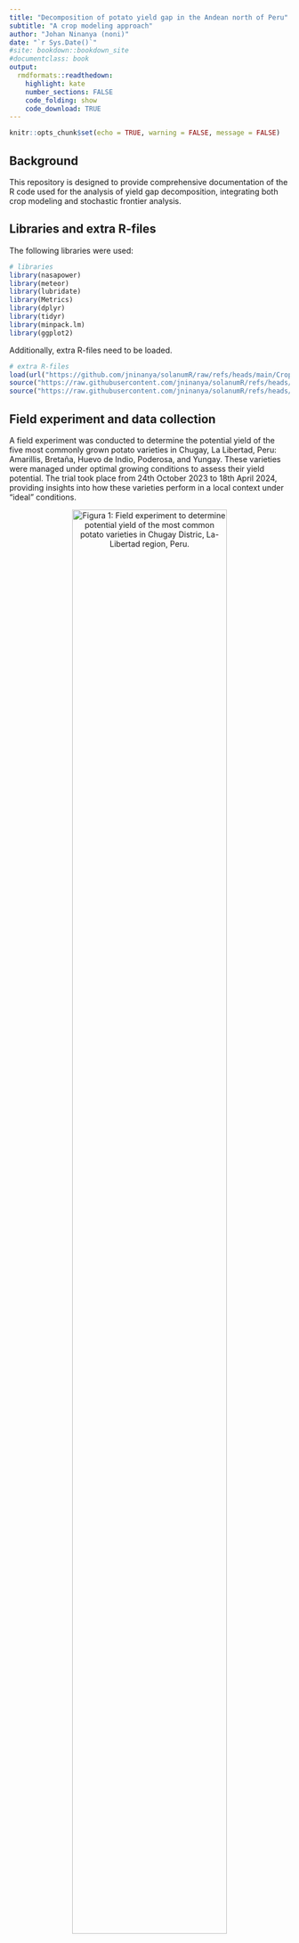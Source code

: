 ```yaml
---
title: "Decomposition of potato yield gap in the Andean north of Peru"
subtitle: "A crop modeling approach"
author: "Johan Ninanya (noni)"
date: "`r Sys.Date()`"
#site: bookdown::bookdown_site
#documentclass: book
output:
  rmdformats::readthedown:
    highlight: kate
    number_sections: FALSE
    code_folding: show
    code_download: TRUE
---
```


```r
knitr::opts_chunk$set(echo = TRUE, warning = FALSE, message = FALSE)
```

## Background

This repository is designed to provide comprehensive documentation of the R code used for the analysis of yield gap decomposition, integrating both crop modeling and stochastic frontier analysis.


## Libraries and extra R-files

The following libraries were used:

```r
# libraries
library(nasapower)
library(meteor)
library(lubridate)
library(Metrics)
library(dplyr)
library(tidyr)
library(minpack.lm)
library(ggplot2)
```

Additionally, extra R-files need to be loaded. 

```r
# extra R-files
load(url("https://github.com/jninanya/solanumR/raw/refs/heads/main/CropParamsList.Rdata"))
source("https://raw.githubusercontent.com/jninanya/solanumR/refs/heads/main/thermalTime.R")
source("https://raw.githubusercontent.com/jninanya/solanumR/refs/heads/main/SolanumModel.R")

```


## Field experiment and data collection

A field experiment was conducted to determine the potential yield of the five most commonly grown potato varieties in Chugay, La Libertad, Peru: Amarillis, Bretaña, Huevo de Indio, Poderosa, and Yungay. These varieties were managed under optimal growing conditions to assess their yield potential. The trial took place from 24th October 2023 to 18th April 2024, providing insights into how these varieties perform in a local context under "ideal" conditions.

<!-- Figure 01 -->
<a id="Figure01"></a>
<div style="text-align:center;">
  ![**Figura 1:** Field experiment to determine potential yield of the most common potato varieties in Chugay Distric, La-Libertad region, Peru.](https://github.com/jninanya/Potato_Yield_Gap/blob/main/Figures/Field_experiment.png?raw=true){width=81%}
  <p style="margin-bottom: 10px;"></p> <!-- Add some space below the image caption -->
</div>

A total of five biomass evaluations were carried out, where the plant organs (leaf, stem, root, and tubers) were separated, every two weeks from the tuberization stage to harvest. Additionally, fifteen canopy cover evaluations were conducted from plant emergence to senescence, providing detailed data on the growth and development of the five potato varieties. The dataset related to this field experiment can be downloaded at https://doi.org/10.21223/JPA3NZ. 

### Biomass data
Lets see the harvest index, i.e., the ratio of tuber biomass over total biomass. Click on `code` to see the R chunk code for the canopy biomass data.

```r
#---------------------------------------------------------------
# SUMMARY OF BIOMASS DATA
#---------------------------------------------------------------
BD <- read.csv("https://github.com/jninanya/Potato_Yield_Gap/raw/refs/heads/main/Data/biomass_dataset.csv")
#head(BD)

# Constant to convert kg/plant to t/ha
k = (1/1000)*(1/(0.3*1))*(10000/1)*0.001

# Matter concentration of <organ> (MCX)
BD$MCL <- BD$sDLM/BD$sFLM      # L = leaf
BD$MCS <- BD$sDSM/BD$sFSM      # S = stem
BD$MCR <- BD$sDRM/BD$sFRM      # R = root
BD$MCT <- BD$sDTM/BD$sFTM      # T = tuber
BD$DMC <- BD$MCT                 

# Dry <organ> matter (DXM)
BD$DLM <- BD$FLM*BD$MCL
BD$DSM <- BD$FSM*BD$MCS
BD$DRM <- BD$FRM*BD$MCR
BD$DTM <- BD$FTM*BD$MCT

# Fresh <organ> yield (FXY)
BD$FLY <- BD$FLM*k
BD$FSY <- BD$FSM*k
BD$FRY <- BD$FRM*k
BD$FTY <- BD$FTM*k               

# Dry <organ> yield (DXY)
BD$DLY <- BD$DLM*k
BD$DSY <- BD$DSM*k
BD$DRY <- BD$DRM*k
BD$DTY <- BD$DTM*k

# Total dry matter (TDM) and harvest index (HI)
BD$TDM <- BD$DLY + BD$DSY + BD$DRY + BD$DTY
BD$HI <- BD$DTY/BD$TDM

# Summary: mean and standard error for HI
smrBD <- BD %>%
  group_by(CODE, EVAL, DAP) %>%
  summarise(DLY = mean(DLY, na.rm = TRUE),
            DSY = mean(DSY, na.rm = TRUE),
            DRY = mean(DRY, na.rm = TRUE),
            DTY = mean(DTY, na.rm = TRUE),
            FTY = mean(FTY, na.rm = TRUE),
            TDM = mean(TDM, na.rm = TRUE),
            DMC = mean(DMC, na.rm = TRUE),
            N = sum(!is.na(HI)),
            nd = n(),
            HI_mean = mean(HI, na.rm = TRUE),
            HI_se = sd(HI, na.rm = TRUE)/sqrt(N)
    )
smrBD <- as.data.frame(smrBD)

outBD <- smrBD[, c("CODE","DAP","HI_mean")] %>%
  pivot_wider(names_from = CODE, values_from = HI_mean)
outBD

outTDM <- smrBD[, c("CODE","DAP","TDM")] %>%
  pivot_wider(names_from = CODE, values_from = TDM)
outTDM <- as.data.frame(outTDM)

outDMC <- smrBD[, c("CODE","DAP","DMC")] %>%
  pivot_wider(names_from = CODE, values_from = DMC)
outDMC <- as.data.frame(outDMC)

outFTY <- smrBD[, c("CODE","DAP","FTY")] %>%
  pivot_wider(names_from = CODE, values_from = FTY)
outFTY <- as.data.frame(outFTY)

# Data frame for each variety
AMA <- smrBD[smrBD$CODE=="AMA",]
BRE <- smrBD[smrBD$CODE=="BRE",]
HUE <- smrBD[smrBD$CODE=="HUE",]
POD <- smrBD[smrBD$CODE=="POD",]
YUN <- smrBD[smrBD$CODE=="YUN",]

# General plot settings
par(oma    = c(4.5, 4.5, 0.5, 3),  # general margins
    mfrow  = c(1, 5),                # number of sub-figures
    mar    = c(0, 0, 0, 0),          # margins per sub-figure
    family = "serif",                # text family
    lwd    = 1.0,                    # line width
    las    = 1,                      # style of axis labels  
    pch    = 19,                     # plotting points
    cex    = 0.8
)

# Color and y-axis limits
pC <- c("blue","yellow","green","cyan","red") 
yL <- c(0,1) 

# Plot for Amarilis
with(AMA, plot(x=DAP, y=HI_mean, ylim=yL, col=pC[1], axes=FALSE, xlab="", ylab=""))
with(AMA, lines(x=DAP, y=HI_mean, lty=2, col=pC[1]))
box(); axis(2); axis(4, labels=FALSE);axis(1)
mtext(side=2, "Harvest Index", line=3, las=0)

# Plot for Bretana
with(BRE, plot(x=DAP, y=HI_mean, ylim=yL, col=pC[2], axes=FALSE, xlab="", ylab=""))
with(BRE, lines(x=DAP, y=HI_mean, lty=2, col=pC[2]))
box(); axis(2,labels=FALSE); axis(4, labels=FALSE);axis(1)

# Plot for Huevo de Indio
with(HUE, plot(x=DAP, y=HI_mean, ylim=yL, col=pC[3], axes=FALSE, xlab="", ylab=""))
with(HUE, lines(x=DAP, y=HI_mean, lty=2, col=pC[3]))
box(); axis(2,labels=FALSE); axis(4, labels=FALSE);axis(1)
mtext(side=1, "Days after planting", line=3)

# Plot for Poderosa
with(POD, plot(x=DAP, y=HI_mean, ylim=yL, col=pC[4], axes=FALSE, xlab="", ylab=""))
with(POD, lines(x=DAP, y=HI_mean, lty=2, col=pC[4]))
box(); axis(2,labels=FALSE); axis(4, labels=FALSE);axis(1)

# Plot for Yungay
with(YUN, plot(x=DAP, y=HI_mean, ylim=yL, col=pC[5], axes=FALSE, xlab="", ylab=""))
with(YUN, lines(x=DAP, y=HI_mean, lty=2, col=pC[5]))
box(); axis(2,labels=FALSE); axis(4);axis(1)

```

### Canopy cover data
Click on `code` to see the R chunk code for the canopy cover data.

```r
#---------------------------------------------------------------
# SUMMARY OF CANOPY COVER DATA
#---------------------------------------------------------------
CD <- read.csv("https://github.com/jninanya/Potato_Yield_Gap/raw/refs/heads/main/Data/canopy_cover_dataset.csv")
#head(CD)

# Summary by variety and evaluation
smrCD <- CD %>%
  group_by(CODE, DAP) %>%
  summarise(N = sum(!is.na(CC)),
            nd = n(),
            CC_mean = mean(CC, na.rm = TRUE),
            CC_se = sd(CC, na.rm = TRUE)/sqrt(N),
  )

smrCD <- as.data.frame(smrCD)

# Data frame per variety
outCD <- smrCD[, c("CODE","DAP","CC_mean")] %>%
  pivot_wider(names_from = CODE, values_from = CC_mean)
outCD

# Data frame for each variety
AMA <- smrCD[smrCD$CODE=="AMA",]
BRE <- smrCD[smrCD$CODE=="BRE",]
HUE <- smrCD[smrCD$CODE=="HUE",]
POD <- smrCD[smrCD$CODE=="POD",]
YUN <- smrCD[smrCD$CODE=="YUN",]

# General plot settings
par(oma    = c(4.5, 4.5, 0.5, 3),  # general margins
    mfrow  = c(1, 5),                # number of sub-figures
    mar    = c(0, 0, 0, 0),          # margins per sub-figure
    family = "serif",                # text family
    lwd    = 1.0,                    # line width
    las    = 1,                      # style of axis labels  
    pch    = 19,                     # plotting points
    cex    = 0.8
)

# Color and y-axis limits
pC <- c("blue","yellow","green","cyan","red") 
yL <- c(0,100) 

# Plot for Amarilis
with(AMA, plot(x=DAP, y=CC_mean, ylim=yL, col=pC[1], axes=FALSE, xlab="", ylab=""))
with(AMA, lines(x=DAP, y=CC_mean, lty=2, col=pC[1]))
box(); axis(2); axis(4, labels=FALSE);axis(1)
mtext(side=2, "Canopy cover (%)", line=3, las=0)

# Plot for Bretana
with(BRE, plot(x=DAP, y=CC_mean, ylim=yL, col=pC[2], axes=FALSE, xlab="", ylab=""))
with(BRE, lines(x=DAP, y=CC_mean, lty=2, col=pC[2]))
box(); axis(2,labels=FALSE); axis(4, labels=FALSE);axis(1)

# Plot for Huevo de Indio
with(HUE, plot(x=DAP, y=CC_mean, ylim=yL, col=pC[3], axes=FALSE, xlab="", ylab=""))
with(HUE, lines(x=DAP, y=CC_mean, lty=2, col=pC[3]))
box(); axis(2,labels=FALSE); axis(4, labels=FALSE);axis(1)
mtext(side=1, "Days after planting", line=3)

# Plot for Poderosa
with(POD, plot(x=DAP, y=CC_mean, ylim=yL, col=pC[4], axes=FALSE, xlab="", ylab=""))
with(POD, lines(x=DAP, y=CC_mean, lty=2, col=pC[4]))
box(); axis(2,labels=FALSE); axis(4, labels=FALSE);axis(1)

# Plot for Yungay
with(YUN, plot(x=DAP, y=CC_mean, ylim=yL, col=pC[5], axes=FALSE, xlab="", ylab=""))
with(YUN, lines(x=DAP, y=CC_mean, lty=2, col=pC[5]))
box(); axis(2,labels=FALSE); axis(4);axis(1)

```


## Biass correction of weather data
A bias correction of NASAPower weather data was performed using information from an in situ weather station. The correction methods applied included linear regression, quantile matching, and statistical distribution with spline cubics. Although the in situ weather station provided data for only one year, a 10-year weather dataset was generated using the bias-corrected NASAPower data (to avoid seasonality error), ensuring it accurately reflects local conditions during the experiment.

A simple bias correction was chosen, and the minimum temperature, maximum temperature, and solar radiation were corrected. If you would like to see the code chunk, click on `code`.

```r
#---------------------------------------------------------------
# RETRIEVE DATA FROM NASA POWER
#---------------------------------------------------------------
# Define variables (wvars) and period
wvars <- c("T2M_MAX", "T2M_MIN", "ALLSKY_SFC_SW_DWN")
period <- c("2000-01-01", "2024-05-31")

# Coordinates (lon, lat)
PRO <- c(-77.82, -7.75) 

# Get daily data from NASA POWER 
wdata <- get_power(
  community = "ag",
  lonlat = PRO,
  pars = wvars,
  dates = period,
  temporal_api = "daily"
)

wd <- data.frame(date = wdata$YYYYMMDD, tmin = wdata$T2M_MIN,
                 tmax = wdata$T2M_MAX, srad = wdata$ALLSKY_SFC_SW_DWN)

#---------------------------------------------------------------
# CORRECT DATA FROM NASA POWER
#---------------------------------------------------------------
# Local weather data
df <- read.csv("https://github.com/jninanya/Potato_Yield_Gap/raw/refs/heads/main/Data/dataset_for_model_calibration.csv")
colnames(df) <- tolower(colnames(df))

# Growing season
swgDate <- as.Date("2023-10-24")
hvtDate <- as.Date("2024-04-18")
GS <- seq(swgDate, hvtDate, by = 1)

wdS <- wd[wd$date >= swgDate & wd$date <= hvtDate, ]
wdO <- df
#sum(wdS$date == wdO$date) == length(wdO$date)

# Create samples for training and validation
set.seed(333)
nT <- 1:nrow(wdO)               # n total
nS <- round(0.70*nrow(wdO), 0)  # n sample
Tperiod <- sample(nT, nS)
Vperiod <- nT[-Tperiod]

# Performance metrics
nM <- 5
M1 <- matrix(nrow = nM, ncol = 3) # RRMSE
M2 <- matrix(nrow = nM, ncol = 3) # RMSE
M3 <- matrix(nrow = nM, ncol = 3) # R2
M4 <- matrix(nrow = nM, ncol = 3) # m (slope)

outBC <- list()  # Bias Correction
outLR <- list()  # Linear Regression
outQM <- list()  # Quantile Matching
outSD <- list()  # Statistical Distribution

for(i in 1:3){
  
  obsT = wdO[Tperiod, 1+i]
  simT = wdS[Tperiod, 1+i]
  
  obsV = wdO[Vperiod, 1+i]
  simV = wdS[Vperiod, 1+i]
  
  # Without any correction
  actual = obsV
  predicted = simV
  REG = summary(lm(actual ~ predicted + 0))
  M1[1, i] = round(rmse(actual, predicted)/mean(actual)*100, 1)
  M2[1, i] = round(rmse(actual, predicted), 2)
  M3[1, i] = round(REG$adj.r.squared, 2)
  M4[1, i] = round(REG$coefficients[1,1], 2)
  
  # Bias correction
  bias = mean(obsT - simT)
  obsC = simV + bias
  actual = obsV
  predicted = obsC
  REG = summary(lm(actual ~ predicted + 0))
  M1[2, i] = round(rmse(actual, predicted)/mean(actual)*100, 1)
  M2[2, i] = round(rmse(actual, predicted), 2)
  M3[2, i] = round(REG$adj.r.squared, 2)
  M4[2, i] = round(REG$coefficients[1,1], 2)
  
  # Linear regression
  LR = lm(obsT ~ simT)
  obsC = predict(LR, newdata = data.frame(simT = simV))
  actual = obsV
  predicted = obsC
  REG = summary(lm(actual ~ predicted + 0))
  M1[3, i] = round(rmse(actual, predicted)/mean(actual)*100, 1)
  M2[3, i] = round(rmse(actual, predicted), 2)
  M3[3, i] = round(REG$adj.r.squared, 2)
  M4[3, i] = round(REG$coefficients[1,1], 2)
  
  # Quantile matching
  common_quantiles = seq(0, 1, length.out = 100)
  sCDF = quantile(simT, probs = common_quantiles)
  oCDF = quantile(obsT, probs = common_quantiles)
  QM = lm(oCDF ~ sCDF)
  obsC = simV*coef(QM)[2] + coef(QM)[1]
  actual = obsV
  predicted = obsC
  REG = summary(lm(actual ~ predicted + 0))
  M1[4, i] = round(rmse(actual, predicted)/mean(actual)*100, 1)
  M2[4, i] = round(rmse(actual, predicted), 2)
  M3[4, i] = round(REG$adj.r.squared, 2)
  M4[4, i] = round(REG$coefficients[1,1], 2)
  
  # Statistical distribution with sline cubics 
  sort_obs = sort(obsT)
  sort_sim = sort(simT)
  SD = smooth.spline(sort_sim, sort_obs)
  obsC = predict(SD, simV)$y
  actual = obsV
  predicted = obsC
  REG = summary(lm(actual ~ predicted + 0))
  M1[5, i] = round(rmse(actual, predicted)/mean(actual)*100, 1)
  M2[5, i] = round(rmse(actual, predicted), 2)
  M3[5, i] = round(REG$adj.r.squared, 2)
  M4[5, i] = round(REG$coefficients[1,1], 2)
  
  outBC[[i]] = bias 
  outLR[[i]] = LR 
  outQM[[i]] = QM
  outSD[[i]] = SD
  
}

colnames(M1) <- colnames(M2) <- c("tmin", "tmax", "srad")
colnames(M4) <- colnames(M3) <- c("tmin", "tmax", "srad")

rownames(M1) <- rownames(M2) <- c("NC", "BC", "LR", "QM", "SD")
rownames(M3) <- rownames(M4) <- c("NC", "BC", "LR", "QM", "SD")

names(outBC) <- names(outLR) <- c("tmin", "tmax", "srad")
names(outQM) <- names(outSD) <- c("tmin", "tmax", "srad")


#---------------------------------------------------------------
# PLOTS
#---------------------------------------------------------------
# General plot settings
par(oma    = c(4.5, 4.5, 0.5, 3),  # general margins
    mfrow  = c(4, 3),                # number of sub-figures
    mar    = c(4.5,2.5,1.5,1.5),          # margins per sub-figure
    family = "serif",                # text family
    lwd    = 1.0,                    # line width
    las    = 1,                      # style of axis labels  
    pch    = 19,                     # plotting points
    cex    = 0.5,
    pty = "s"
)

# PLOTS FOR SIMPLE BIAS CORRECTION
tminC = wdS$tmin + outBC$tmin
plot(wdS$tmin, wdO$tmin, xlim = c(0,14), ylim = c(0,14), xlab = "NASA: tmin (C)", ylab = "OBS: tmin (C)", col = "blue")
points(tminC, wdO$tmin, col = "red")
abline(c(0,1), col = "black", lwd = 1.5)

tmaxC = wdS$tmax + outBC$tmax
plot(wdS$tmax, wdO$tmax, xlim = c(8,28), ylim = c(8,28), xlab = "NASA: tmax (C)", ylab = "OBS: tmax (C)", col = "blue")
points(tmaxC, wdO$tmax, col = "red")
abline(c(0,1), col = "black", lwd = 1.5)
title("Biass Correction")

sradC = wdS$srad + outBC$srad
plot(wdS$srad, wdO$srad, xlim = c(3,31), ylim = c(3,31), xlab = "NASA: srad (MJ/m2/day)", ylab = "OBS: srad (MJ/m2/day)", col = "blue")
points(sradC, wdO$srad, col = "red")
abline(c(0,1), col = "black", lwd = 1.5)


# PLOTS FOR LINEAR REGRESSION
tminC = predict(outLR$tmin, newdata = data.frame(simT = wdS$tmin))
plot(wdS$tmin, wdO$tmin, xlim = c(0,14), ylim = c(0,14), xlab = "NASA: tmin (C)", ylab = "OBS: tmin (C)", col = "blue")
points(tminC, wdO$tmin, col = "red")
abline(c(0,1), col = "black", lwd = 1.5)

tmaxC = predict(outLR$tmax, newdata = data.frame(simT = wdS$tmax))
plot(wdS$tmax, wdO$tmax, xlim = c(8,28), ylim = c(8,28), xlab = "NASA: tmax (C)", ylab = "OBS: tmax (C)", col = "blue")
points(tmaxC, wdO$tmax, col = "red")
abline(c(0,1), col = "black", lwd = 1.5)
title("Linear Regression")

sradC = predict(outLR$srad, newdata = data.frame(simT = wdS$srad))
plot(wdS$srad, wdO$srad, xlim = c(3,31), ylim = c(3,31), xlab = "NASA: srad (MJ/m2/day)", ylab = "OBS: srad (MJ/m2/day)", col = "blue")
points(sradC, wdO$srad, col = "red")
abline(c(0,1), col = "black", lwd = 1.5)


# PLOTS FOR QUANTILE MATCHING
tminC = predict(outQM$tmin, newdata = data.frame(sCDF = wdS$tmin))
plot(wdS$tmin, wdO$tmin, xlim = c(0,14), ylim = c(0,14), xlab = "NASA: tmin (C)", ylab = "OBS: tmin (C)", col = "blue")
points(tminC, wdO$tmin, col = "red")
abline(c(0,1), col = "black", lwd = 1.5)

tmaxC = predict(outQM$tmax, newdata = data.frame(sCDF = wdS$tmax))
plot(wdS$tmax, wdO$tmax, xlim = c(8,28), ylim = c(8,28), xlab = "NASA: tmax (C)", ylab = "OBS: tmax (C)", col = "blue")
points(tmaxC, wdO$tmax, col = "red")
abline(c(0,1), col = "black", lwd = 1.5)
title("Quantile Matching")

sradC = predict(outQM$srad, newdata = data.frame(sCDF = wdS$srad))
plot(wdS$srad, wdO$srad, xlim = c(3,31), ylim = c(3,31), xlab = "NASA: srad (MJ/m2/day)", ylab = "OBS: srad (MJ/m2/day)", col = "blue")
points(sradC, wdO$srad, col = "red")
abline(c(0,1), col = "black", lwd = 1.5)


# PLOT FOR STATISTICAL DISTRIBUTION USING SPLINES
tminC = predict(outSD$tmin, wdS$tmin)$y
plot(wdS$tmin, wdO$tmin, xlim = c(0,14), ylim = c(0,14), xlab = "NASA: tmin (C)", ylab = "OBS: tmin (C)", col = "blue")
points(tminC, wdO$tmin, col = "red")
abline(c(0,1), col = "black", lwd = 1.5)

tmaxC = predict(outSD$tmax, wdS$tmax)$y
plot(wdS$tmax, wdO$tmax, xlim = c(8,28), ylim = c(8,28), xlab = "NASA: tmax (C)", ylab = "OBS: tmax (C)", col = "blue")
points(tmaxC, wdO$tmax, col = "red")
abline(c(0,1), col = "black", lwd = 1.5)
title("Statistical Distribution")

sradC = predict(outSD$srad, wdS$srad)$y
plot(wdS$srad, wdO$srad, xlim = c(3,31), ylim = c(3,31), xlab = "NASA: srad (MJ/m2/day)", ylab = "OBS: srad (MJ/m2/day)", col = "blue")
points(sradC, wdO$srad, col = "red")
abline(c(0,1), col = "black", lwd = 1.5)


#---------------------------------------------------------------
# FINAL WEATHER DATA FOR MODELING
#---------------------------------------------------------------
wo <- wd
wc <- data.frame(date = wd$date)

# Apply the quantile matching to dataset
wc$tmin <- predict(outQM$tmin, newdata = data.frame(sCDF = wo$tmin))
wc$tmax <- predict(outQM$tmax, newdata = data.frame(sCDF = wo$tmax))
wc$srad <- predict(outQM$srad, newdata = data.frame(sCDF = wo$srad))

# Final weather data
WD <- wc

```


## SOLANUM model calibration

The SOLANUM model was calibrated using temporal data on canopy cover and biomass. Canopy cover data was fitted to a beta function, while biomass data was fitted to a Gompertz function. Nonlinear regression was applied for this calibration. 

Click on `code` to view how the canopy cover data was fitted to the Beta curve using the `FitCurveSM` function in R.

```r
# load thermal time function
source("../R/thermalTime.R")
source("../R/SolanumModel.R")
source("../R/FitCurveSM.R")

# Emergency day
ee <- data.frame(EDay=c(16, 33, 34, 24, 42),
                 CODE=c("AMA", "BRE", "HUE", "POD", "YUN"))
EDay <- ee$EDay
names(EDay) <- c("AMA", "BRE", "HUE", "POD", "YUN")

# Read weather data
wd <- read.csv("https://github.com/jninanya/Potato_Yield_Gap/raw/refs/heads/main/Data/dataset_for_model_calibration.csv")
colnames(wd) <- tolower(colnames(wd))

# Thermal time computation
TT <- matrix(nrow = length(wd$date), ncol = 5)

for(i in 1:5){
  tt = thermalTime(date = wd$date, tmin = wd$tmin, tmax = wd$tmax,
                   sowing = "2023-10-24", endHarvest = "2024-04-18",
                   EmergencyDays = EDay[i])
  TT[,i] = round(tt$tt,1)
}

colnames(TT) <- names(EDay)
rownames(TT) <- 0:(length(wd$date)-1)
#head(TT)

TT <- data.frame(date = wd$date, dap = 0:(length(wd$date)-1), TT)

# TT  per variety
outCD <- as.data.frame(outCD)
TT_CD <- TT[TT$dap %in% outCD$DAP, 2:7]

### function to calibrate the model
tm <- vector()
te <- vector()
wmax <- vector()
cc <- list()

for(i in 1:5){
  x <- TT_CD[, 1+i]
  y <- outCD[, 1+i]
  fitt.cc <- FitCurveSM(x, y, xfun = "Beta", xtime = "tt", 
                        init.par = c(100, 500, 0.9) , use.par.default = FALSE)
  
  tm[i] <- fitt.cc$parameters[1]
  te[i] <- fitt.cc$parameters[2]
  wmax[i] <- fitt.cc$parameters[3]
  
  cc[[i]] <- fitt.cc
}

# Crop parameters for the Beta function
names(tm) <- names(te) <- names(wmax) <- c("AMA", "BRE", "HUE", "POD", "YUN")
names(cc) <- c("AMA", "BRE", "HUE", "POD", "YUN")

############3
#############
############

par(mfrow = c(2,3),
    mar = c(2.5,3.5,2.5,0.5),
    las = 1, pty = "s", cex = 1.)
# PLOTS CC AMARILIS
plot(cc$AMA$simulated.data$time, cc$AMA$simulated.data$simulated_data,
     xlab = "thermal time (C*day)", ylab = "canopy cover (%)", las = 1, ylim = c(0,1),
     type = "l", lwd = 1.5, main = "Amarilis", xlim = c(0,1400))
points(cc$AMA$fitted.data$time, cc$AMA$fitted.data$obs/100, col = "red", lwd = 1.2, cex = 1.5)

# PLOTS CC BRETANA
plot(cc$BRE$simulated.data$time, cc$BRE$simulated.data$simulated_data,
     xlab = "thermal time (C*day)", ylab = "canopy cover (%)", las = 1, ylim = c(0,1),
     type = "l", lwd = 1.5, main = "Bretaña", xlim = c(0,1400))
points(cc$BRE$fitted.data$time, cc$BRE$fitted.data$obs/100, col = "red", lwd = 1.2, cex = 1.5)

# PLOTS CC HUEVO DE INDIO
plot(cc$HUE$simulated.data$time, cc$HUE$simulated.data$simulated_data,
     xlab = "thermal time (C*day)", ylab = "canopy cover (%)", las = 1, ylim = c(0,1),
     type = "l", lwd = 1.5, main = "Huevo de Indio", xlim = c(0,1400))
points(cc$HUE$fitted.data$time, cc$HUE$fitted.data$obs/100, col = "red", lwd = 1.2, cex = 1.5)

# PLOTS CC PODEROSA
plot(cc$POD$simulated.data$time, cc$POD$simulated.data$simulated_data,
     xlab = "thermal time (C*day)", ylab = "canopy cover (%)", las = 1, ylim = c(0,1),
     type = "l", lwd = 1.5, main = "Poderosa", xlim = c(0,1400))
points(cc$POD$fitted.data$time, cc$POD$fitted.data$obs/100, col = "red", lwd = 1.2, cex = 1.5)

# PLOTS CC YUNGAY
plot(cc$YUN$simulated.data$time, cc$YUN$simulated.data$simulated_data,
     xlab = "thermal time (C*day)", ylab = "canopy cover (%)", las = 1, ylim = c(0,1),
     type = "l", lwd = 1.5, main = "Yungay", xlim = c(0,1400))
points(cc$YUN$fitted.data$time, cc$YUN$fitted.data$obs/100, col = "red", lwd = 1.2, cex = 1.5)

```

Click on `code` to view how the harvest index (tuber/total biomass) data was fitted to the Gompertz curve using the `FitCurveSM` function in R.

```r
#---------------------
# BIOMASS 
#------------------------------------------

#### dates 
outBD <- as.data.frame(outBD)
outBD$DAP[6] <- 177
zeros_row <- rep(0, 6)
last_row <- c(185, apply(outBD[,2:6], 2, max, na.rm=TRUE))
outBD_new <- rbind(zeros_row, outBD)
outBD_new <- rbind(outBD_new, last_row)
#outBD_new$AMA[7] <- outBD_new$AMA[8]
#outBD_new$AMA[8] <- NA

TT_BD <- TT[TT$dap %in% outBD$DAP, 2:7]
zeros_row <- rep(0, 6)
last_row <- c(185, unlist(TT_BD[6,2:6]) + 150)
TT_BD_new <- rbind(zeros_row, TT_BD)
TT_BD_new <- rbind(TT_BD_new, last_row)

############################
###########################
b <- vector()
tu <- vector()
A <- vector()
hh <- list()

for(i in 1:5){
  x <- TT_BD[, 1+i]
  y <- outBD[, 1+i]
  
  fitt.hh <- FitCurveSM(x, y, xfun = "Gompertz", xtime = "tt", 
                        init.par = c(250, 600, 0.9) , use.par.default = FALSE)
  
  b[i] <- fitt.hh$parameters[1]
  tu[i] <- fitt.hh$parameters[2]
  A[i] <- fitt.hh$parameters[3]
  
  hh[[i]] <- fitt.hh
}

names(b) <- names(tu) <- names(A) <- c("AMA", "BRE", "HUE", "POD", "YUN")
names(hh) <- c("AMA", "BRE", "HUE", "POD", "YUN")


############3
#############
############

par(mfrow = c(2,3),
    mar = c(2.5,3.5,2.5,0.5),
    las = 1, pty = "s", cex = 1.)
# PLOTS HI AMARILIS
plot(hh$AMA$simulated.data$time, hh$AMA$simulated.data$simulated_data,
     xlab = "thermal time (C*day)", ylab = "harvest index (%)", las = 1, ylim = c(0,1),
     type = "l", lwd = 1.5, main = "Amarilis", xlim = c(0,1700))
points(hh$AMA$fitted.data$time, hh$AMA$fitted.data$obs, col = "red", lwd = 1.2, cex = 1.5)

# PLOTS HI BRETANA
plot(hh$BRE$simulated.data$time, hh$BRE$simulated.data$simulated_data,
     xlab = "thermal time (C*day)", ylab = "harvest index (%)", las = 1, ylim = c(0,1),
     type = "l", lwd = 1.5, main = "Bretaña", xlim = c(0,1700))
points(hh$BRE$fitted.data$time, hh$BRE$fitted.data$obs, col = "red", lwd = 1.2, cex = 1.5)

# PLOTS CC HUEVO DE INDIO
plot(hh$HUE$simulated.data$time, hh$HUE$simulated.data$simulated_data,
     xlab = "thermal time (C*day)", ylab = "harvest index (%)", las = 1, ylim = c(0,1),
     type = "l", lwd = 1.5, main = "Huevo de Indio", xlim = c(0,1700))
points(hh$HUE$fitted.data$time, hh$HUE$fitted.data$obs, col = "red", lwd = 1.2, cex = 1.5)

# PLOTS CC PODEROSA
plot(hh$POD$simulated.data$time, hh$POD$simulated.data$simulated_data,
     xlab = "thermal time (C*day)", ylab = "harvest index (%)", las = 1, ylim = c(0,1),
     type = "l", lwd = 1.5, main = "Poderosa", xlim = c(0,1700))
points(hh$POD$fitted.data$time, hh$POD$fitted.data$obs, col = "red", lwd = 1.2, cex = 1.5)

# PLOTS CC YUNGAY
plot(hh$YUN$simulated.data$time, hh$YUN$simulated.data$simulated_data,
     xlab = "thermal time (C*day)", ylab = "harvest index (%)", las = 1, ylim = c(0,1),
     type = "l", lwd = 1.5, main = "Yungay", xlim = c(0,1700))
points(hh$YUN$fitted.data$time, hh$YUN$fitted.data$obs, col = "red", lwd = 1.2, cex = 1.5)


##################

tm.dap <- vector()
te.dap <- vector()
wmax.dap <- vector()

for(i in 1:5){
  x <- TT_CD$dap
  y <- outCD[, 1+i]
  fitt.cc <- FitCurveSM(x, y, xfun = "Beta", xtime = "dap", 
                        init.par = c(40, 120, 0.9) , use.par.default = FALSE)
  
  tm.dap[i] <- fitt.cc$parameters[1]
  te.dap[i] <- fitt.cc$parameters[2]
  wmax.dap[i] <- fitt.cc$parameters[3]
  
}

names(tm.dap) <- names(te.dap) <- names(wmax.dap) <- c("AMA", "BRE", "HUE", "POD", "YUN")


###############################################
# beta function
f_beta <- function(t, tm, te, wmax){
  cc=wmax*(1+(te-t)/(te-tm))*((t/te)^(te/(te-tm)))
  cc=ifelse(cc>0, cc, 0)
}

# gompertz function
f_gompertz <- function(t, b, tu, A){
  A*(exp(-exp(-(1/b)*(t-tu))))
}


### CC daily basis
var <- c("AMA", "BRE", "HUE", "POD", "YUN")

wd$dap <- 0:(length(wd$date)-1)
wd$ccAMA <- f_beta(wd$dap, tm.dap["AMA"], te.dap["AMA"], wmax.dap["AMA"])
wd$ccBRE <- f_beta(wd$dap, tm.dap["BRE"], te.dap["BRE"], wmax.dap["BRE"])
wd$ccHUE <- f_beta(wd$dap, tm.dap["HUE"], te.dap["HUE"], wmax.dap["HUE"])
wd$ccPOD <- f_beta(wd$dap, tm.dap["POD"], te.dap["POD"], wmax.dap["POD"])
wd$ccYUN <- f_beta(wd$dap, tm.dap["YUN"], te.dap["YUN"], wmax.dap["YUN"])

wd$par <- wd$srad*0.48
wd$intAMA <- wd$srad*wd$ccAMA
wd$intBRE <- wd$srad*wd$ccBRE
wd$intHUE <- wd$srad*wd$ccHUE
wd$intPOD <- wd$srad*wd$ccPOD
wd$intYUN <- wd$srad*wd$ccYUN

wd$cumAMA <- cumsum(wd$intAMA)
wd$cumBRE <- cumsum(wd$intBRE)
wd$cumHUE <- cumsum(wd$intHUE)
wd$cumPOD <- cumsum(wd$intPOD)
wd$cumYUN <- cumsum(wd$intYUN)

CUM <- data.frame(AMA = wd$cumAMA[TT_BD$dap],
                  BRE = wd$cumBRE[TT_BD$dap],
                  HUE = wd$cumHUE[TT_BD$dap],
                  POD = wd$cumPOD[TT_BD$dap],
                  YUN = wd$cumYUN[TT_BD$dap])


RUE <- c(summary(lm(outTDM$AMA*100 ~ CUM$AMA))$coefficients[2],
         summary(lm(outTDM$BRE*100 ~ CUM$BRE))$coefficients[2],
         summary(lm(outTDM$HUE*100 ~ CUM$HUE))$coefficients[2],
         summary(lm(outTDM$POD*100 ~ CUM$POD))$coefficients[2],
         summary(lm(outTDM$YUN*100 ~ CUM$YUN))$coefficients[2])
names(RUE) <- var

DMC.bck <- outDMC 
DMC = apply(DMC.bck[,2:6],2,max,na.rm=TRUE)

VAR = names(DMC)
params <- data.frame(VAR, 
                     round(te,1), round(tm,1), round(wmax,2), 
                     round(b,1), round(tu,1), round(A,2),
                     round(RUE,2), round(DMC,2))

colnames(params)<- c("CODE","te","tm","wmax",
                     "b","tu","A","RUE","DMC")
rownames(params) <- 1:5

```

The crop parameters of the SOLANUM model were determined for each variety.  

```r
y1 <- c("thermal time at the maximum growth rate (te)","thermal time at the maximum canopy cover (tm)","maximum canopy cover (wmax)","thermal time at the initial slope of partition curve (b)","thermal time at the maximum growth rate of partition curve (tu)","maximum harvest index (A)","radiation use efficiency (RUE)","dry matter concentration of tubers (DMC)")
y2 <- c("973.2", "481.2", "0.96", "273.2", "547.6", "0.90", "1.20", "0.17")
y3 <- c("946.8", "314.7", "0.95", "256.7", "700.8", "0.76", "1.11", "0.24")
y4 <- c("904.9", "371.6", "0.79", "269.7", "662.6", "0.89", "1.28", "0.24")
y5 <- c("895.1", "350.1", "1.00", "204.0", "816.4", "0.80", "1.69", "0.23")
y6 <- c("784.0", "222.4", "0.88", "294.6", "628.1", "0.90", "1.82", "0.18")


tb <- data.frame(y1, y2, y3, y4, y5, y6)
colnames(tb) <- c("PARAMETER", "AMARILIS", "BRETANA", "HUEVO DE INDIO", "PODEROSA", "YUNGAY")

knitr::kable(tb, caption = "Table 1. Crop parameters of the SOLANUM model for the 5 most common varieties used in Chugay, La Libertad, in Peru.")

```


## Determination of optimum planting date

Determination of optimum planting date involves identifying the best time to plant a crop to maximize yield and minimize risks from adverse weather conditions, pests, or diseases. This process considers factors such as temperature, rainfall, and day length to ensure optimal growth conditions. For this, data from the Integrated Agricultural Statistics System was used to support the analysis and identify the most suitable planting dates based on historical agricultural and climatic trends.

```r
s1 <- read.csv("../Data/out_national_potato_data.csv")

# data for La Libertad
LL <- s1[s1$DEPARTAMENTO == "LA LIBERTAD", ]
#summary(LL)
LL$YYYY <- LL$ANIO
LL$MM <- LL$MES

# check COSECHA==0 & PRODUCCION==0
#sum(LL$PRODUCCION[LL$COSECHA == 0])
#sum(LL$COSECHA[LL$PRODUCTO == 0])

# montly summary for LL
smrLL.M <- LL %>%
  group_by(YYYY,MM) %>%
  summarise(SIEMBRA = sum(SIEMBRA),
            COSECHA = sum(COSECHA),
            PRODUCCION = sum(PRODUCCION))

# yearly summary for LL
smrLL.Y <- LL %>%
  group_by(YYYY) %>%
  summarise(SIEMBRA = sum(SIEMBRA),
            COSECHA = sum(COSECHA),
            PRODUCCION = sum(PRODUCCION))

# yield estimation
smrLL.Y <- as.data.frame(smrLL.Y)
smrLL.Y$RENDIMIENTO <- smrLL.Y$PRODUCCION/smrLL.Y$COSECHA

# data for Chugay
CH <- LL[LL$PROVINCIA == "SANCHEZ CARRION" & LL$DISTRITO == "CHUGAY", ]
#summary(CH)

# montly summary for LL
smrCH.M <- CH %>%
  group_by(YYYY,MM) %>%
  summarise(SIEMBRA = sum(SIEMBRA),
            COSECHA = sum(COSECHA),
            PRODUCCION = sum(PRODUCCION))

# data for figure
n <- length(smrCH.M$YYYY)
Year <- c(smrCH.M$YYYY, smrCH.M$YYYY)
Month <- c(smrCH.M$MM, smrCH.M$MM)
Area <- c(smrCH.M$SIEMBRA, smrCH.M$COSECHA)
Type <- c(rep("Planted", n), rep("Harvested", n))

df <- data.frame(Year, Month, Area, Type)
df$Year <- as.factor(Year)

# mean values
mean_values <- df %>%
  group_by(Month, Type) %>%
  summarize(mean_area = mean(Area, na.rm = TRUE))

# define double gaussian function
double_gaussian <- function(x, a1, b1, c1, a2, b2, c2) {
  a1 * exp(-(x - b1)^2 / (2 * c1^2)) + a2 * exp(-(x - b2)^2 / (2 * c2^2))
}

# fit curve
fit_models <- mean_values %>%
  group_by(Type) %>%
  do(fit = nlsLM(mean_area ~ double_gaussian(Month, a1, b1, c1, a2, b2, c2),
                 data = ., 
                 start = list(a1 = 10, b1 = 6, c1 = 1, a2 = 10, b2 = 10, c2 = 1)))

# save coefficients of the models
fit_params <- fit_models %>%
  rowwise() %>%
  mutate(params = list(coef(fit)))

# gaussian curves
gaussian_curves <- fit_params %>%
  rowwise() %>%
  do(data.frame(Month = seq(min(mean_values$Month), max(mean_values$Month), length.out = 100),
                Area = double_gaussian(seq(min(mean_values$Month), max(mean_values$Month), length.out = 100),
                                       .$params[[1]], .$params[[2]], .$params[[3]], 
                                       .$params[[4]], .$params[[5]], .$params[[6]]),
                Type = .$Type))


# pch
shape_values <- c(0, 1, 2, 3, 4, 5, 6, 7, 8)

# figure
gp <- ggplot(data = df) +
  geom_point(aes(x = Month, y = Area, shape = Year), 
             size = 2.5, col = "gray30") +
  scale_shape_manual(values = shape_values) +
  facet_wrap(~ Type) +
  labs(title = "Determining the optimum planting date for the cropping season in Chugay",
       y = "Area (ha)") + 
  geom_point(data = mean_values, aes(x = Month, y = mean_area), 
             col = "red", size = 3)+
  geom_line(data = gaussian_curves, aes(x = Month, y = Area), color = "blue", size = 1)

gp2 = gp
plot(gp2)



#####
#####

#x <- smrCH.M$MM
#y <- smrCH.M$SIEMBRA
#xm <- 1:12
#ym <- mean_values$mean_area[mean_values$Type == "Planted"]
#
#pointsColors <- rgb(0, 0, 0.99, alpha = 0.3)
#plot(x, y, axes = FALSE, xlab = "", ylab = "", 
#     pch = 20, col = pointsColors, cex = 1.2)
#box()
#
#points(xm, ym, pch = -30, col = "red", cex = 1.2, lwd = 1.5)


```

## Determination of potential yields

Following the metodology of Silva et al. [(2022)](https://doi.org/10.1016/j.agsy.2022.103383), three types of potential yield (Ypa, Ypb, and Ypc) were used to evaluate and compare crop yield potential under different planting scenarios, considering variations in sowing dates and crop varieties.

- **Ypa** represents the potential yield simulated for the highest-yielding variety, planted on the optimum sowing date for the growing season. This value reflects the maximum achievable yield for a specific site in a given season, using the best variety and the optimal planting date. The optimum sowing date is identified within a three-month window around the mean observed planting date in farmer field data, specifically within ± 6 weeks from this average date.

- **Ypb** also represents simulated yield potential for the highest-yielding variety but is calculated using the actual planting dates observed in each specific field. Ypb provides an estimate of the potential yield attainable in each field with the highest-yielding variety on the recorded planting date.

- **Ypc** simulates the yield potential based on both the actual variety used by the farmer and the actual planting date observed in each field. This measure reflects yield potential under the specific conditions chosen by the farmer, including both their selected variety and planting date. Importantly, Ypc does not account for the interaction between variety and sowing date, which can impact resource use efficiency.

In summary, **Ypa** represents the ideal maximum yield, **Ypb** indicates potential yield under real sowing dates but with the best variety, and **Ypc** shows the yield potential using the actual variety and sowing date selected by each farmer.


```r
#-------------------------------------------------------------------------------
# Modeling potential yield
#-------------------------------------------------------------------------------

load("C:/Users/jninanya/OneDrive - CGIAR/noni/Github projects/Potato_Yield_Gap/R/CropParamsList.Rdata")
# consider 10 years
nyears <- 2010:2022

# Emergency day
ee <- data.frame(EDay=c(16, 33, 34, 24, 42),
                 CODE=c("AMA", "BRE", "HUE", "POD", "YUN"))
EDay <- ee$EDay
names(EDay) <- c("AMA", "BRE", "HUE", "POD", "YUN")


swgDates <- c("2020-03-05", "2020-03-10", "2020-03-15", "2020-03-20", "2020-03-25", "2020-03-30",
              "2020-04-05", "2020-04-10", "2020-04-15", "2020-04-20", "2020-04-25", "2020-04-30",
              "2020-08-05", "2020-08-10", "2020-08-15", "2020-08-20", "2020-08-25", "2020-08-30",
              "2020-09-05", "2020-09-10", "2020-09-15", "2020-09-20", "2020-09-25", "2020-09-30",
              "2020-10-05", "2020-10-10", "2020-10-15", "2020-10-20", "2020-10-25", "2020-10-30"
              )

hvtDAP <- 180

CP <- CropParamsList[c("AMA", "BRE", "HUE", "POD", "YUN")]
CParams <- list(CP[[1]], CP[[2]], CP[[3]], CP[[4]], CP[[5]])  
emgDays <- EDay

wdata <- as.data.frame(WD)
wdata$sunsh <- photoperiod(wdata$date, -7.75)
wdata$tmax = wdata$tmax + 1.0
wdata$tmin = wdata$tmin + 1.0

o0 <- as.data.frame(matrix(nrow = length(nyears), ncol = length(swgDates)))
o1 <- as.data.frame(matrix(nrow = length(nyears), ncol = length(swgDates)))
o2 <- as.data.frame(matrix(nrow = length(nyears), ncol = length(swgDates)))
o3 <- as.data.frame(matrix(nrow = length(nyears), ncol = length(swgDates)))
o4 <- as.data.frame(matrix(nrow = length(nyears), ncol = length(swgDates)))
o5 <- as.data.frame(matrix(nrow = length(nyears), ncol = length(swgDates)))

#cname <-   c("AMA", "BRE", "HUE", "POD", "YUN")

colnames(o0) <- colnames(o1) <- colnames(o2) <- colnames(o3) <- colnames(o4) <- colnames(o5) <- swgDates
rownames(o0) <- rownames(o1) <- rownames(o2) <- rownames(o3) <- rownames(o4) <- rownames(o5) <- nyears

for(i in 1:length(nyears)){
  
  for(j in 1:length(swgDates)){
    
    swg <- swgDates[j]
    weather <- wdata
    sowing <- paste(nyears[i], month(swg), day(swg), sep = "-")
    sowing <- as.Date(sowing)
    #harvest <- paste(nyears[i]+1, month(hvt), day(hvt), sep = "-")
    harvest <- as.Date(sowing) + hvtDAP
    plantDensity = 3.33
    #k=2.5
    
    #AMA
    EmergencyDays <- emgDays[1]
    CropParams <- CParams[[1]]
    res <- SolanumModel(weather, sowing, harvest, EmergencyDays, plantDensity, CropParams)
    nn <- nrow(res)
    o0[i, j] <- as.character(res$date[1])
    o1[i, j] <- round(res$fty[nn], 1)*runif(1,0.85,1.15)*3.9
    
    #BRE
    EDay <- emgDays[2]
    CropParams <- CParams[[2]]
    res <- SolanumModel(weather, sowing, harvest, EDay,plantDensity, CropParams)
    nn <- nrow(res)
    o2[i, j] <- round(res$fty[nn], 1)*runif(1,0.85,1.15)*5.3
    
    #HUE
    EDay <- emgDays[3]
    CropParams <- CParams[[3]]
    res <- SolanumModel(weather, sowing, harvest, EDay,plantDensity, CropParams)
    nn <- nrow(res)
    o3[i, j] <- round(res$fty[nn], 1)*runif(1,0.85,1.15)*4.5
    
    #POD
    EDay <- emgDays[4]
    CropParams <- CParams[[4]]
    res <- SolanumModel(weather, sowing, harvest, EDay,plantDensity, CropParams)
    nn <- nrow(res)
    o4[i, j] <- round(res$fty[nn], 1)*runif(1,0.85,1.15)*4.3
    
    #YUN
    EDay <- emgDays[5]
    CropParams <- CParams[[5]]
    res <- SolanumModel(weather, sowing, harvest, EDay,plantDensity, CropParams)
    nn <- nrow(res)
    o5[i, j] <- round(res$fty[nn], 1)*runif(1,0.85,1.15)*3.2
  }
}


FTYmean <- apply(outFTY[,2:6],2,max,na.rm=TRUE)
#apply(o1,2,mean)

outYP <- list(AMA = o1, BRE = o2, HUE = o3, POD = o4, YUN = o5)

oPD <- c("2020-08-15","2020-08-20","2020-08-25")
#oPD <- c("2020-09-25")

aPD <- c("2020-03-20","2020-03-25","2020-03-30","2020-04-05","2020-04-10",
         "2020-09-05","2020-09-10","2020-09-15","2020-09-20","2020-09-25")

#aPD <- c("2020-09-05","2020-09-10","2020-09-15","2020-09-20","2020-09-25")

### YPa: Optimum planting date & highest hielding variety
ypa <- outYP$AMA[,oPD]
ypa <- unlist(ypa)
YPa_mean <- mean(ypa)
YPa_se <- sd(ypa)/sqrt(length(ypa))

### YPb: actual planting date & highest hielding variety
ypb <- outYP$AMA[,aPD]
ypb <- unlist(ypb)
YPb_mean <- mean(ypb)
YPb_se <- sd(ypb)/sqrt(length(ypb))

### YPc: actual planting date & actual variety
a1 <- outYP$AMA[,aPD]
a2 <- outYP$BRE[,aPD]
a3 <- outYP$HUE[,aPD]
a4 <- outYP$POD[,aPD]
a5 <- outYP$YUN[,aPD]

ypc <- c(unlist(a1),unlist(a2),unlist(a3),unlist(a4),unlist(a5))
YPc_mean <- mean(ypc)
YPc_se <- sd(ypc)/sqrt(length(ypc))

means=c(YPa_mean,YPb_mean,YPc_mean)
stderr=c(YPa_se,YPb_se,YPc_se)

# Plot Potential yields
bp=barplot(means, las=1, ylim=c(0,80), col=c("blue","red","green"),
           names.arg=c("YPa", "YPb", "YPc"), ylab="Potential yield levels (t/ha)")

arrows(x0 = bp, y0 = means - stderr, x1 = bp, y1 = means + stderr, 
       angle = 90, code = 3, length = 0.1, col = "black")


```


## Stochastic Frontier Analysis

# Stochastic Frontier Analysis (SFA)

In this study, a stochastic frontier analysis was conducted to evaluate the technical efficiency of agricultural producers and estimate the potential yield of crops. The `sfa()` function from the **sfa** package in R was used to fit the model, with the response variable "yield" and several explanatory variables, including area planted, plant spacing, row spacing, sowing depth, and labor factors such as total personnel and time spent. Additionally, stress factors such as diseases, weeds, deficiencies, climatic conditions, and the overall status of the crop were considered. Prior to fitting the model, data verification was performed to ensure there were no missing values, and multicollinearity


```r
library(openxlsx)
library(frontier)

d1 <- read.xlsx("../Data/data_for_stocastic_analisis.xlsx", sheet="d1")
d2 <- read.xlsx("../Data/data_for_stocastic_analisis.xlsx", sheet="d2")
d3 <- read.xlsx("../Data/data_for_stocastic_analisis.xlsx", sheet="d3")

x1 <- d1[,2:4]
x2 <- d2[d2$plot %in% d1$plot,2:9]
x3 <- d3[d3$plot %in% d1$plot,2:9]

pp <- data.frame(plot=sort(x1$plot))
S1 <- full_join(pp, x1)
S2 <- full_join(pp, x2)
S3 <- full_join(pp, x3)

SD <- read.xlsx("../Data/data_for_stocastic_analisis.xlsx", sheet="dd")

SD$disease_severity[is.na(SD$disease_severity)] <- 0.01
SD$p_diseases[is.na(SD$p_diseases)] <- 0.01
SD$p_weeds[is.na(SD$p_weeds)] <- 0.01
SD$p_deficiencies[is.na(SD$p_deficiencies)] <- 0.01
SD$p_stress[is.na(SD$p_stress)] <- 0.01
SD$p_climatic[is.na(SD$p_climatic)] <- 0.01
SD$general_status <- NA
SD$general_status[SD$plot_genera_status == "Bueno"] = 3
SD$general_status[SD$plot_genera_status == "Regular"] = 2
SD$general_status[SD$plot_genera_status == "Malo"] = 1

SD <- na.omit(SD)
SD$yield2 <- SD$yield*runif(1,0.85,1.15)*1.5


# fit cobb-douglas stochastic frontier
sfa_cd <-
  sfa(yield2 ~
        area_planted + plant_distance + row_distance + sowing_depth + 
        labour_total_personal + labour_total_time + 
        p_diseases + p_weeds + p_deficiencies + p_stress + p_climatic +
        general_status, data=SD)


yield_sfa <- predict(sfa_cd)
Ya_mean <- mean(SD$yield)
Ya_se <- sd(SD$yield)/sqrt(length(SD$yield))
YTx_mean <- mean(yield_sfa)
YTx_se <- mean(yield_sfa)/sqrt(length(yield_sfa))

means=c(YPa_mean,YPb_mean,YPc_mean,YTx_mean,Ya_mean)
stderr=c(YPa_se,YPb_se,YPc_se,YTx_se,Ya_se)

# Plot Potential yields
bp=barplot(means, las=1, ylim=c(0,80), col=c("blue","red","green","yellow","gray"),
           names.arg=c("YPa","YPb","YPc","YTx","Ya"), ylab="Potential yield levels (t/ha)")

arrows(x0 = bp, y0 = means - stderr, x1 = bp, y1 = means + stderr, 
       angle = 90, code = 3, length = 0.1, col = "black")
title("Yield gap decomposition for Chugay")

```


```r
# Knit index.Rmd two times
file.copy(from = "./index.html", to = "../docs/", overwrite = TRUE)            
```








